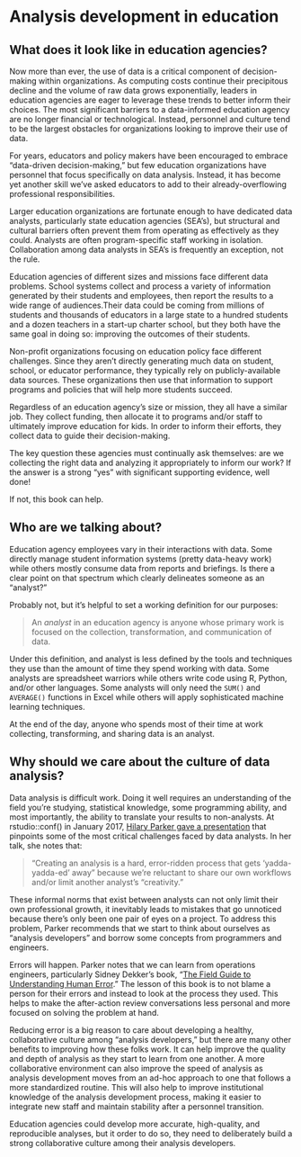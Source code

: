 # Analysis development in education

## What does it look like in education agencies?

Now more than ever, the use of data is a critical component of decision-making within organizations. As computing costs continue their precipitous decline and the volume of raw data grows exponentially, leaders in education agencies are eager to leverage these trends to better inform their choices. The most significant barriers to a data-informed education agency are no longer financial or technological. Instead, personnel and culture tend to be the largest obstacles for organizations looking to improve their use of data.

For years, educators and policy makers have been encouraged to embrace "data-driven decision-making," but few education organizations have personnel that focus specifically on data analysis. Instead, it has become yet another skill we've asked educators to add to their already-overflowing professional responsibilities. 

Larger education organizations are fortunate enough to have dedicated data analysts, particularly state education agencies (SEA's), but structural and cultural barriers often prevent them from operating as effectively as they could. Analysts are often program-specific staff working in isolation. Collaboration among data analysts in SEA's is frequently an exception, not the rule.

Education agencies of different sizes and missions face different data problems. School systems collect and process a variety of information generated by their students and employees, then report the results to a wide range of audiences.Their data could be coming from millions of students and thousands of educators in a large state to a hundred students and a dozen teachers in a start-up charter school, but they both have the same goal in doing so: improving the outcomes of their students. 

Non-profit organizations focusing on education policy face different challenges. Since they aren't directly generating much data on student, school, or educator performance, they typically rely on publicly-available data sources. These organizations then use that information to support programs and policies that will help more students succeed. 

Regardless of an education agency's size or mission, they all have a similar job. They collect funding, then allocate it to programs and/or staff to ultimately improve education for kids. In order to inform their efforts, they collect data to guide their decision-making. 

The key question these agencies must continually ask themselves: are we collecting the right data and analyzing it appropriately to inform our work? If the answer is a strong "yes" with significant supporting evidence, well done!

If not, this book can help.

## Who are we talking about?

Education agency employees vary in their interactions with data. Some directly manage student information systems (pretty data-heavy work) while others mostly consume data from reports and briefings. Is there a clear point on that spectrum which clearly delineates someone as an "analyst?" 

Probably not, but it's helpful to set a working definition for our purposes:

> An *analyst* in an education agency is anyone whose primary work is focused on the collection, transformation, and communication of data.

Under this definition, and analyst is less defined by the tools and techniques they use than the amount of time they spend working with data. Some analysts are spreadsheet warriors while others write code using R, Python, and/or other languages. Some analysts will only need the `SUM()` and `AVERAGE()` functions in Excel while others will apply sophisticated machine learning techniques. 

At the end of the day, anyone who spends most of their time at work collecting, transforming, and sharing data is an analyst. 

## Why should we care about the culture of data analysis?

Data analysis is difficult work. Doing it well requires an understanding of the field you're studying, statistical knowledge, some programming ability, and most importantly, the ability to translate your results to non-analysts. At rstudio::conf() in January 2017, [Hilary Parker gave a presentation](https://www.rstudio.com/resources/videos/opinionated-analysis-development/) that pinpoints some of the most critical challenges faced by data analysts. In her talk, she notes that:

> "Creating an analysis is a hard, error-ridden process that gets 'yadda-yadda-ed' away" because we're reluctant to share our own workflows and/or limit another analyst's "creativity." 

These informal norms that exist between analysts can not only limit their own professional growth, it inevitably leads to mistakes that go unnoticed because there's only been one pair of eyes on a project. To address this problem, Parker recommends that we start to think about ourselves as "analysis developers" and borrow some concepts from programmers and engineers.

Errors will happen. Parker notes that we can learn from operations engineers, particularly Sidney Dekker's book, "[The Field Guide to Understanding Human Error](https://www.amazon.com/Field-Guide-Understanding-Human-Error/dp/0754648265)." The lesson of this book is to not blame a person for their errors and instead to look at the process they used. This helps to make the after-action review conversations less personal and more focused on solving the problem at hand.

Reducing error is a big reason to care about developing a healthy, collaborative culture among "analysis developers," but there are many other benefits to improving how these folks work. It can help improve the quality and depth of analysis as they start to learn from one another. A more collaborative environment can also improve the speed of analysis as analysis development moves from an ad-hoc approach to one that follows a more standardized routine. This will also help to improve institutional knowledge of the analysis development process, making it easier to integrate new staff and maintain stability after a personnel transition. 

Education agencies could develop more accurate, high-quality, and reproducible analyses, but it order to do so, they need to deliberately build a strong collaborative culture among their analysis developers.
